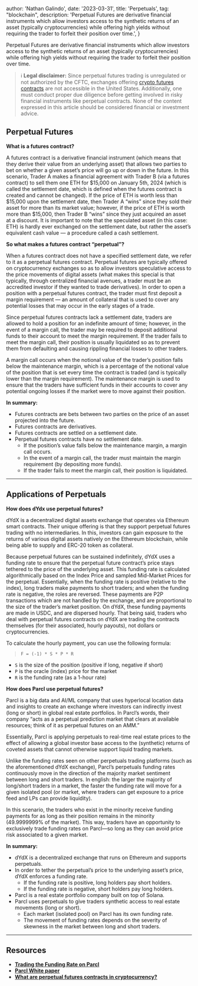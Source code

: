
  author: 'Nathan Galindo',
  date: '2023-03-31',
  title: 'Perpetuals',
  tag: "blockchain",
  description:
    'Perpetual Futures are derivative financial instruments which allow investors access to the synthetic returns of an asset (typically cryptocurrencies) while offering high yields without requiring the trader to forfeit their position over time.',
}


Perpetual Futures are derivative financial instruments which allow investors access to the synthetic returns of an asset (typically cryptocurrencies) while offering high yields without requiring the trader to forfeit their position over time.

> ℹ️ **Legal disclaimer:** Since perpetual futures trading is unregulated or not authorized by the CFTC, exchanges offering [crypto futures contracts](https://cointelegraph.com/trading-for-beginners/a-beginners-guide-to-cryptocurrency-trading-strategies) are not accessible in the United States. Additionally, one must conduct proper due diligence before getting involved in risky financial instruments like perpetual contracts. None of the content expressed in this article should be considered financial or investment advice.

## Perpetual Futures

**What is a futures contract?**

A futures contract is a derivative financial instrument (which means that they derive their value from an underlying asset) that allows two parties to bet on whether a given asset’s price will go up or down in the future.  In this scenario, Trader A makes a financial agreement with Trader B (via a futures contract) to sell them one ETH for $15,000 on January 5th, 2024 (which is called the settlement date, which is defined when the futures contract is created and cannot be changed). If the price of ETH is worth less than $15,000 upon the settlement date, then Trader A “wins” since they sold their asset for more than its market value; however, if the price of ETH is worth more than $15,000, then Trader B “wins” since they just acquired an asset at a discount. It is important to note that the speculated asset (in this case: ETH) is hardly ever exchanged on the settlement date, but rather the asset’s equivalent cash value — a procedure called a cash settlement.

**So what makes a futures contract “perpetual”?**

When a futures contract does not have a specified settlement date, we refer to it as a perpetual futures contract. Perpetual futures are typically offered on cryptocurrency exchanges so as to allow investors speculative access to the price movements of digital assets (what makes this special is that typically, through centralized financial avenues, a trader must be an accredited investor if they wanted to trade derivatives). In order to open a position with a perpetual futures contract, the trader must first deposit a margin requirement — an amount of collateral that is used to cover any potential losses that may occur in the early stages of a trade.

Since perpetual futures contracts lack a settlement date, traders are allowed to hold a position for an indefinite amount of time; however, in the event of a margin call, the trader may be required to deposit additional funds to their account to meet the margin requirement. If the trader fails to meet the margin call, their position is usually liquidated so as to prevent them from defaulting and causing rippling financial losses to other traders.

A margin call occurs when the notional value of the trader’s position falls below the maintenance margin, which is a percentage of the notional value of the position that is set every time the contract is traded (and is typically lower than the margin requirement). The maintenance margin is used to ensure that the traders have sufficient funds in their accounts to cover any potential ongoing losses if the market were to move against their position.

**In summary:**

- Futures contracts are bets between two parties on the price of an asset projected into the future.
- Futures contracts are derivatives.
- Futures contracts are settled on a settlement date.
- Perpetual futures contracts have no settlement date.
    - If the position’s value falls below the maintenance margin, a margin call occurs.
    - In the event of a margin call, the trader must maintain the margin requirement (by depositing more funds).
    - If the trader fails to meet the margin call, their position is liquidated.

---

## Applications of Perpetuals

**How does dYdx use perpetual futures?**

dYdX is a decentralized digital assets exchange that operates via Ethereum smart contracts. Their unique offering is that they support perpetual futures trading with no intermediaries. In this, investors can gain exposure to the returns of various digital assets natively on the Ethereum blockchain, while being able to supply and ERC-20 token as collateral.

Because perpetual futures can be sustained indefinitely, dYdX uses a funding rate to ensure that the perpetual future contract’s price stays tethered to the price of the underlying asset. This funding rate is calculated algorithmically based on the Index Price and sampled Mid-Market Prices for the perpetual. Essentially, when the funding rate is positive (relative to the index), long traders make payments to short traders; and when the funding rate is negative, the roles are reversed. These payments are P2P transactions which are not handled by the exchange, and are proportional to the size of the trader’s market position. On dYdX, these funding payments are made in USDC, and are dispersed hourly. That being said, traders who deal with perpetual futures contracts on dYdX are trading the contracts themselves (for their associated, hourly payouts), not dollars or cryptocurrencies.

To calculate the hourly payment, you can use the following formula: 

> `F = (-1) * S * P * R`
> 
- `S` is the size of the position (positive if long, negative if short)
- `P` is the oracle (index) price for the market
- `R` is the funding rate (as a 1-hour rate)


**How does Parcl use perpetual futures?**

Parcl is a big data and AI/ML company that uses hyperlocal location data and insights to create an exchange where investors can indirectly invest (long or short) in global real estate portfolios. In Parcl’s words, their company “acts as a perpetual prediction market that clears at available resources; think of it as perpetual futures on an AMM.” 

Essentially, Parcl is applying perpetuals to real-time real estate prices to the effect of allowing a global investor base access to the (synthetic) returns of coveted assets that cannot otherwise support liquid trading markets. 

Unlike the funding rates seen on other perpetuals trading platforms (such as the aforementioned dYdX exchange), Parcl’s perpetuals funding rates continuously move in the direction of the majority market sentiment between long and short traders. In english: the larger the majority of long/short traders in a market, the faster the funding rate will move for a given isolated pool (or market, where traders can get exposure to a price feed and LPs can provide liquidity). 

In this scenario, the traders who exist in the minority receive funding payments for as long as their position remains in the minority (49.9999999% of the market). This way, traders have an opportunity to exclusively trade funding rates on Parcl—so long as they can avoid price risk associated to a given market.


**In summary:**

- dYdX is a decentralized exchange that runs on Ethereum and supports perpetuals.
- In order to tether the perpetual’s price to the underlying asset’s price, dYdX enforces a funding rate.
    - If the funding rate is positive, long holders pay short holders.
    - If the funding rate is negative, short holders pay long holders.
- Parcl is a real estate portfolio company built on top of Solana.
- Parcl uses perpetuals to give traders synthetic access to real estate movements (long or short).
    - Each market (isolated pool) on Parcl has its own funding rate.
    - The movement of funding rates depends on the severity of skewness in the market between long and short traders.

---

## Resources

- ****[Trading the Funding Rate on Parcl](https://www.parcl.co/blog/trading-the-funding-rate-on-parcl)****
- **[Parcl White paper](https://www.notion.so/Parcl-v2-6f27eaed8a5e46e29762a9de128ba0f9)**
- ****[What are perpetual futures contracts in cryptocurrency?](https://cointelegraph.com/explained/what-are-perpetual-futures-contracts-in-cryptocurrency#:~:text=Perpetual%20futures%20trading%20allows%20traders,case%20of%20such%20financial%20instruments)****